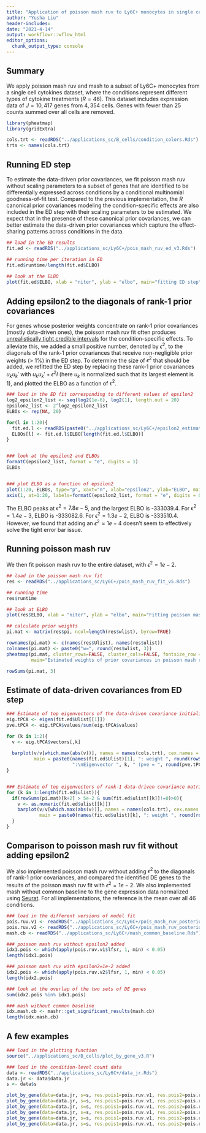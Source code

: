 ```yaml
---
title: "Application of poisson mash ruv to Ly6C+ monocytes in single cell cytokines data"
author: "Yusha Liu"
header-includes:
date: "2021-4-14"
output: workflowr::wflow_html
editor_options:
  chunk_output_type: console
---
```


## Summary
We apply poisson mash ruv and mash to a subset of Ly6C+ monocytes from a single cell cytokines dataset, where the conditions represent different types of cytokine treatments ($R=46$). This dataset includes expression data of $J=10,417$ genes from $4,354$ cells. Genes with fewer than $25$ counts summed over all cells are removed. 
```r
library(pheatmap)
library(gridExtra)

cols.trt <- readRDS("../applications_sc/B_cells/condition_colors.Rds")
trts <- names(cols.trt)

```


## Running ED step
To estimate the data-driven prior covariances, we fit poisson mash ruv without scaling parameters to a subset of genes that are identified to be differentially expressed across conditions by a conditional multinomial goodness-of-fit test. Compared to the previous implementation, the $R$ canonical prior covariances modeling the condition-specific effects are also included in the ED step with their scaling parameters to be estimated. We expect that in the presence of these canonical prior covariances, we can better estimate the data-driven prior covariances which capture the effect-sharing patterns across conditions in the data.
```r
## load in the ED results
fit.ed <- readRDS("../applications_sc/Ly6C+/pois_mash_ruv_ed_v3.Rds")

## running time per iteration in ED
fit.ed$runtime/length(fit.ed$ELBO)
                      
## look at the ELBO
plot(fit.ed$ELBO, xlab = "niter", ylab = "elbo", main="fitting ED step")

```


## Adding epsilon2 to the diagonals of rank-1 prior covariances
For genes whose posterior weights concentrate on rank-1 prior covariances (mostly data-driven ones), the poisson mash ruv fit often produces [unrealistically tight credible intervals](https://yushaliu.github.io/poisson_mash_sc/application_B_cells.html#A_few_examples) for the condition-specific effects. To alleviate this, we added a small positive number, denoted by $\epsilon^2$, to the diagonals of the rank-1 prior covariances that receive non-negligible prior weights (> 1\%) in the ED step. To determine the size of $\epsilon^2$ that should be added, we refitted the ED step by replacing these rank-1 prior covariances $u_k u_k'$ with $u_k u_k' + \epsilon^2 I$ (here $u_k$ is normalized such that its largest element is 1), and plotted the ELBO as a function of $\epsilon^2$.   
```r
### load in the ED fit corresponding to different values of epsilon2
log2_epsilon2_list <- seq(log2(1e-6), log2(1), length.out = 20)
epsilon2_list <- 2^log2_epsilon2_list
ELBOs <- rep(NA, 20)

for(l in 1:20){
  fit.ed.l <- readRDS(paste0("../applications_sc/Ly6C+/epsilon2_estimation/pois_mash_ruv_ed_", l, ".Rds"))
  ELBOs[l] <- fit.ed.l$ELBO[length(fit.ed.l$ELBO)]
}


### look at the epsilon2 and ELBOs
formatC(epsilon2_list, format = "e", digits = 1)
ELBOs


### plot ELBO as a function of epsilon2
plot(1:20, ELBOs, type="p", xaxt="n", xlab="epsilon2", ylab="ELBO", main="ELBO as a function of epsilon2 in the ED step")
axis(1, at=1:20, labels=formatC(epsilon2_list, format = "e", digits = 0), las=2)

```
The ELBO peaks at $\epsilon^2 = 7.8e-5$, and the largest ELBO is -333039.4. For $\epsilon^2 = 1.4e-3$, ELBO is -333082.6. For $\epsilon^2 = 1.3e-2$, ELBO is -333510.4. However, we found that adding an $\epsilon^2 \approx 1e-4$ doesn't seem to effectively solve the tight error bar issue. 


## Running poisson mash ruv
We then fit poisson mash ruv to the entire dataset, with $\epsilon^2 = 1e-2$.
```r
## load in the poisson mash ruv fit
res <- readRDS("../applications_sc/Ly6C+/pois_mash_ruv_fit_v5.Rds")

## running time
res$runtime

## look at ELBO
plot(res$ELBO, xlab = "niter", ylab = "elbo", main="Fitting poisson mash ruv")

## calculate prior weights
pi.mat <- matrix(res$pi, ncol=length(res$wlist), byrow=TRUE)

rownames(pi.mat) <- c(names(res$Ulist), names(res$ulist))
colnames(pi.mat) <- paste0("w=", round(res$wlist, 3))
pheatmap(pi.mat, cluster_rows=FALSE, cluster_cols=FALSE, fontsize_row = 6, fontsize_col=6, 
         main="Estimated weights of prior covariances in poisson mash ruv")

rowSums(pi.mat, 3)

```



## Estimate of data-driven covariances from ED step
```r
### Estimate of top eigenvectors of the data-driven covariance initialized by rank-5 PCA
eig.tPCA <- eigen(fit.ed$Ulist[[1]])
pve.tPCA <- eig.tPCA$values/sum(eig.tPCA$values)

for (k in 1:2){
  v <- eig.tPCA$vectors[,k]
  
  barplot(v/v[which.max(abs(v))], names = names(cols.trt), cex.names = 0.5, las = 2, 
          main = paste0(names(fit.ed$Ulist)[1], ": weight ", round(rowSums(pi.mat)[1],3), 
                        ":\nEigenvector ", k, " (pve = ", round(pve.tPCA[k],3), ")"), col = cols.trt)
}


### Estimate of top eigenvectors of rank-1 data-driven covariance matrices
for (k in 1:length(fit.ed$ulist)){
  if(rowSums(pi.mat)[k+2] > 5e-2 & sum(fit.ed$ulist[[k]]!=0)>0){
    v <- as.numeric(fit.ed$ulist[[k]])
    barplot(v/v[which.max(abs(v))], names = names(cols.trt), cex.names = 0.5, las = 2, col = cols.trt,
            main = paste0(names(fit.ed$ulist)[k], ": weight ", round(rowSums(pi.mat)[k+2],3)))    
  }
}

```



## Comparison to poisson mash ruv fit without adding epsilon2
We also implemented poisson mash ruv without adding $\epsilon^2$ to the diagonals of rank-1 prior covariances, and compared the identified DE genes to the results of the poisson mash ruv fit with $\epsilon^2=1e-2$. We also implemented mash without common baseline to the gene expression data normalized using [Seurat](https://satijalab.org/seurat/). For all implementations, the reference is the mean over all 46 conditions. 
```r
### load in the different versions of model fit
pois.ruv.v1 <- readRDS("../applications_sc/Ly6C+/pois_mash_ruv_posterior_v3.Rds")
pois.ruv.v2 <- readRDS("../applications_sc/Ly6C+/pois_mash_ruv_posterior_v5.Rds")
mash.cb <- readRDS("../applications_sc/Ly6C+/mash_common_baseline.Rds")

### poisson mash ruv without epsilon2 added
idx1.pois <- which(apply(pois.ruv.v1$lfsr, 1, min) < 0.05)
length(idx1.pois)

### poisson mash ruv with epsilon2=1e-2 added
idx2.pois <- which(apply(pois.ruv.v2$lfsr, 1, min) < 0.05)
length(idx2.pois)

### look at the overlap of the two sets of DE genes 
sum(idx2.pois %in% idx1.pois)

### mash without common baseline
idx.mash.cb <- mashr::get_significant_results(mash.cb)
length(idx.mash.cb)

```


## A few examples
```r
### load in the plotting function
source("../applications_sc/B_cells/plot_by_gene_v3.R")

### load in the condition-level count data
data <- readRDS("../applications_sc/Ly6C+/data_jr.Rds")
data.jr <- data$data.jr
s <- data$s

plot_by_gene(data=data.jr, s=s, res.pois1=pois.ruv.v1, res.pois2=pois.ruv.v2, res.mash=mash.cb$result, genename="Stat1", cols.trt=cols.trt)
plot_by_gene(data=data.jr, s=s, res.pois1=pois.ruv.v1, res.pois2=pois.ruv.v2, res.mash=mash.cb$result, genename="Klra2", cols.trt=cols.trt)
plot_by_gene(data=data.jr, s=s, res.pois1=pois.ruv.v1, res.pois2=pois.ruv.v2, res.mash=mash.cb$result, genename="Fgl2", cols.trt=cols.trt)
plot_by_gene(data=data.jr, s=s, res.pois1=pois.ruv.v1, res.pois2=pois.ruv.v2, res.mash=mash.cb$result, genename="Tap1", cols.trt=cols.trt)
plot_by_gene(data=data.jr, s=s, res.pois1=pois.ruv.v1, res.pois2=pois.ruv.v2, res.mash=mash.cb$result, genename="Psmb9", cols.trt=cols.trt)
plot_by_gene(data=data.jr, s=s, res.pois1=pois.ruv.v1, res.pois2=pois.ruv.v2, res.mash=mash.cb$result, genename="Psmb8", cols.trt=cols.trt)

```
